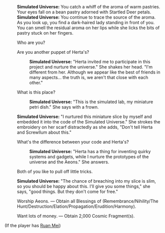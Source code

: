 {{Dialogue Start}}
:'''Simulated Universe:''' You catch a whiff of the aroma of warm pastries. Your eyes fall on a bean pastry adorned with Startled Deer petals.
:'''Simulated Universe:''' You continue to trace the source of the aroma. As you look up, you find a dark-haired lady standing in front of you. You can smell the residual aroma on her lips while she licks the bits of pastry stuck on her fingers.
:{{DIcon|Arrow}} Who are you?
:{{DIcon|Arrow}} Are you another puppet of Herta's?
::'''Simulated Universe:''' "Herta invited me to participate in this project and nurture the universe." She shakes her head. "I'm different from her. Although we appear like the best of friends in many aspects... the truth is, we aren't that close with each other."
:{{DIcon|Arrow}} What is this place?
::'''Simulated Universe:''' "This is the simulated lab, my miniature petri dish." She says with a frown.
:'''Simulated Universe:''' "I nurtured this miniature slice by myself and embedded it into the code of the Simulated Universe." She strokes the embroidery on her scarf distractedly as she adds, "Don't tell Herta and Screwllum about this."
:{{DIcon|Arrow}} What's the difference between your code and Herta's?
::'''Simulated Universe:''' "Herta has a thing for inventing quirky systems and gadgets, while I nurture the prototypes of the universe and the Aeons." She answers.
:{{DIcon|Arrow}} Both of you like to pull off little tricks.
:'''Simulated Universe:''' "The chance of breaching into my slice is slim, so you should be happy about this. I'll give you some things," she says, "good things. But they don't come for free."
:{{DIcon|Star}} Worship Aeons. &mdash; Obtain all Blessings of (Remembrance/Nihility/The Hunt/Destruction/Elation/Propagation/Erudition/Harmony).
:{{DIcon|Star}} Want lots of money. &mdash; Obtain 2,000 Cosmic Fragment(s).
;(If the player has [[Ruan Mei]])
:{{SU Special Dialogue|Ruan Mei|You are... Ruan Mei?|Obtain all Blessings of (Remembrance/Nihility/The Hunt/Destruction/Elation/Propagation/Erudition/Harmony) and 2,000 Cosmic Fragment(s).}}
{{Dialogue End}}